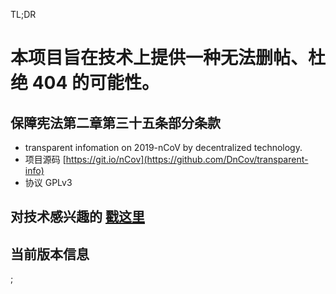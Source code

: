 
TL;DR

# 本项目旨在技术上提供一种无法删帖、杜绝 404 的可能性。

## 保障宪法第二章第三十五条部分条款

- transparent infomation on 2019-nCoV by decentralized technology.
- 项目源码 [https://git.io/nCov](https://github.com/DnCov/transparent-info)
- 协议 GPLv3

## 对技术感兴趣的 [戳这里](/about)

## 当前版本信息

<Version />


;
